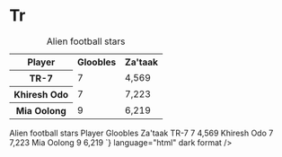 
<Meta title="Atoms/Table/Tr" />

# Tr

<Unstyled>
  <table>
    <caption>Alien football stars</caption>
    <tr>
      <th scope="col">Player</th>
      <th scope="col">Gloobles</th>
      <th scope="col">Za'taak</th>
    </tr>
    <tr>
      <th scope="row">TR-7</th>
      <td>7</td>
      <td>4,569</td>
    </tr>
    <tr>
      <th scope="row">Khiresh Odo</th>
      <td>7</td>
      <td>7,223</td>
    </tr>
    <tr>
      <th scope="row">Mia Oolong</th>
      <td>9</td>
      <td>6,219</td>
    </tr>
  </table>
  <Source
    code={`
      <table>
        <caption>Alien football stars</caption>
        <tr>
          <th scope="col">Player</th>
          <th scope="col">Gloobles</th>
          <th scope="col">Za'taak</th>
        </tr>
        <tr>
          <th scope="row">TR-7</th>
          <td>7</td>
          <td>4,569</td>
        </tr>
        <tr>
          <th scope="row">Khiresh Odo</th>
          <td>7</td>
          <td>7,223</td>
        </tr>
        <tr>
          <th scope="row">Mia Oolong</th>
          <td>9</td>
          <td>6,219</td>
        </tr>
      </table>
    `}
    language="html"
    dark
    format
  />
</Unstyled>